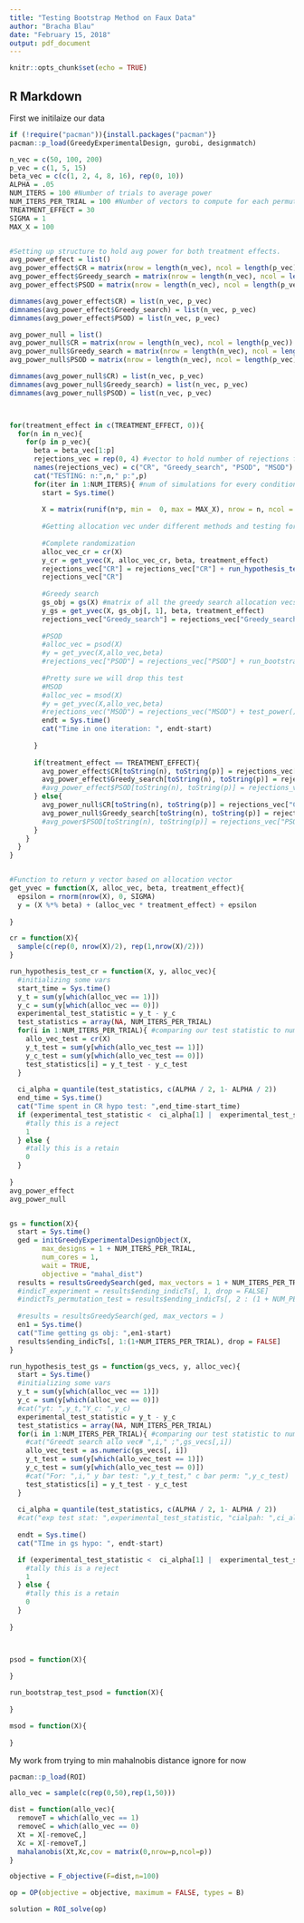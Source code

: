 ---
title: "Testing Bootstrap Method on Faux Data"
author: "Bracha Blau"
date: "February 15, 2018"
output: pdf_document
---

```{r setup, include=FALSE}
knitr::opts_chunk$set(echo = TRUE)
```

## R Markdown

First we initilaize our data

```{r}
if (!require("pacman")){install.packages("pacman")}
pacman::p_load(GreedyExperimentalDesign, gurobi, designmatch)

n_vec = c(50, 100, 200)
p_vec = c(1, 5, 15)
beta_vec = c(c(1, 2, 4, 8, 16), rep(0, 10))
ALPHA = .05
NUM_ITERS = 100 #Number of trials to average power
NUM_ITERS_PER_TRIAL = 100 #Number of vectors to compute for each permutaion test/bootstrap test
TREATMENT_EFFECT = 30
SIGMA = 1
MAX_X = 100


#Setting up structure to hold avg power for both treatment effects.
avg_power_effect = list()
avg_power_effect$CR = matrix(nrow = length(n_vec), ncol = length(p_vec))
avg_power_effect$Greedy_search = matrix(nrow = length(n_vec), ncol = length(p_vec))
avg_power_effect$PSOD = matrix(nrow = length(n_vec), ncol = length(p_vec))

dimnames(avg_power_effect$CR) = list(n_vec, p_vec)
dimnames(avg_power_effect$Greedy_search) = list(n_vec, p_vec)
dimnames(avg_power_effect$PSOD) = list(n_vec, p_vec)

avg_power_null = list()
avg_power_null$CR = matrix(nrow = length(n_vec), ncol = length(p_vec))
avg_power_null$Greedy_search = matrix(nrow = length(n_vec), ncol = length(p_vec))
avg_power_null$PSOD = matrix(nrow = length(n_vec), ncol = length(p_vec))

dimnames(avg_power_null$CR) = list(n_vec, p_vec)
dimnames(avg_power_null$Greedy_search) = list(n_vec, p_vec)
dimnames(avg_power_null$PSOD) = list(n_vec, p_vec)



for(treatment_effect in c(TREATMENT_EFFECT, 0)){
  for(n in n_vec){
    for(p in p_vec){
      beta = beta_vec[1:p]
      rejections_vec = rep(0, 4) #vector to hold number of rejections for every method
      names(rejections_vec) = c("CR", "Greedy_search", "PSOD", "MSOD")
      cat("TESTING: n:",n," p:",p)
      for(iter in 1:NUM_ITERS){ #num of simulations for every condition
        start = Sys.time()
        
        X = matrix(runif(n*p, min =  0, max = MAX_X), nrow = n, ncol = p) #our fake data
        
        #Getting allocation vec under different methods and testing for power
        
        #Complete randomization
        alloc_vec_cr = cr(X)
        y_cr = get_yvec(X, alloc_vec_cr, beta, treatment_effect)
        rejections_vec["CR"] = rejections_vec["CR"] + run_hypothesis_test_cr(X, y_cr, alloc_vec_cr)
        rejections_vec["CR"]
        
        #Greedy search
        gs_obj = gs(X) #matrix of all the greedy search allocation vecs we'll need for this trial
        y_gs = get_yvec(X, gs_obj[, 1], beta, treatment_effect)
        rejections_vec["Greedy_search"] = rejections_vec["Greedy_search"] + run_hypothesis_test_gs(gs_obj[, 2:(NUM_ITERS_PER_TRIAL+1)], y_gs, gs_obj[,1])
        
        #PSOD
        #alloc_vec = psod(X)
        #y = get_yvec(X,allo_vec,beta)
        #rejections_vec["PSOD"] = rejections_vec["PSOD"] + run_bootstrap_test_psod
        
        #Pretty sure we will drop this test
        #MSOD
        #alloc_vec = msod(X)
        #y = get_yvec(X,allo_vec,beta)
        #rejections_vec("MSOD") = rejections_vec("MSOD") + test_power()
        endt = Sys.time()
        cat("Time in one iteration: ", endt-start)
        
      }
      
      if(treatment_effect == TREATMENT_EFFECT){
        avg_power_effect$CR[toString(n), toString(p)] = rejections_vec["CR"]/NUM_ITERS
        avg_power_effect$Greedy_search[toString(n), toString(p)] = rejections_vec["Greedy_search"]/NUM_ITERS
        #avg_power_effect$PSOD[toString(n), toString(p)] = rejections_vec["PSOD"]/num_iters
      } else{
        avg_power_null$CR[toString(n), toString(p)] = rejections_vec["CR"]/NUM_ITERS
        avg_power_null$Greedy_search[toString(n), toString(p)] = rejections_vec["Greedy_search"]/NUM_ITERS
        #avg_power$PSOD[toString(n), toString(p)] = rejections_vec["PSOD"]/num_iters
      }
    }
  }
}


#Function to return y vector based on allocation vector
get_yvec = function(X, alloc_vec, beta, treatment_effect){
  epsilon = rnorm(nrow(X), 0, SIGMA)
  y = (X %*% beta) + (alloc_vec * treatment_effect) + epsilon
  
}

cr = function(X){
  sample(c(rep(0, nrow(X)/2), rep(1,nrow(X)/2)))
}

run_hypothesis_test_cr = function(X, y, alloc_vec){
  #initializing some vars
  start_time = Sys.time()
  y_t = sum(y[which(alloc_vec == 1)])
  y_c = sum(y[which(alloc_vec == 0)])
  experimental_test_statistic = y_t - y_c
  test_statistics = array(NA, NUM_ITERS_PER_TRIAL)
  for(i in 1:NUM_ITERS_PER_TRIAL){ #comparing our test statistic to num_iters different allocation vectors
    allo_vec_test = cr(X)
    y_t_test = sum(y[which(allo_vec_test == 1)])
    y_c_test = sum(y[which(allo_vec_test == 0)])
    test_statistics[i] = y_t_test - y_c_test
  }
  
  ci_alpha = quantile(test_statistics, c(ALPHA / 2, 1- ALPHA / 2))
  end_time = Sys.time()
  cat("Time spent in CR hypo test: ",end_time-start_time)
  if (experimental_test_statistic <  ci_alpha[1] |  experimental_test_statistic > ci_alpha[2]) {
    #tally this is a reject
    1
  } else {
    #tally this is a retain
    0
  }
  
}
avg_power_effect
avg_power_null


gs = function(X){
  start = Sys.time()
  ged = initGreedyExperimentalDesignObject(X, 
        max_designs = 1 + NUM_ITERS_PER_TRIAL, 
        num_cores = 1, 
        wait = TRUE,
        objective = "mahal_dist")
  results = resultsGreedySearch(ged, max_vectors = 1 + NUM_ITERS_PER_TRIAL)
  #indicT_experiment = results$ending_indicTs[, 1, drop = FALSE]
  #indictTs_permutation_test = results$ending_indicTs[, 2 : (1 + NUM_PERM)]
  
  #results = resultsGreedySearch(ged, max_vectors = )
  en1 = Sys.time()
  cat("Time getting gs obj: ",en1-start)
  results$ending_indicTs[, 1:(1+NUM_ITERS_PER_TRIAL), drop = FALSE]
}

run_hypothesis_test_gs = function(gs_vecs, y, alloc_vec){
  start = Sys.time()
  #initializing some vars
  y_t = sum(y[which(alloc_vec == 1)])
  y_c = sum(y[which(alloc_vec == 0)])
  #cat("yt: ",y_t,"Y_c: ",y_c)
  experimental_test_statistic = y_t - y_c
  test_statistics = array(NA, NUM_ITERS_PER_TRIAL)
  for(i in 1:NUM_ITERS_PER_TRIAL){ #comparing our test statistic to num_iters different allocation vectors
    #cat("Greedt search allo vec# ",i," ;",gs_vecs[,i])
    allo_vec_test = as.numeric(gs_vecs[, i])
    y_t_test = sum(y[which(allo_vec_test == 1)])
    y_c_test = sum(y[which(allo_vec_test == 0)])
    #cat("For: ",i," y bar test: ",y_t_test," c bar perm: ",y_c_test)
    test_statistics[i] = y_t_test - y_c_test
  }
  
  ci_alpha = quantile(test_statistics, c(ALPHA / 2, 1- ALPHA / 2))
  #cat("exp test stat: ",experimental_test_statistic, "cialpah: ",ci_alpha)
  
  endt = Sys.time()
  cat("TIme in gs hypo: ", endt-start)

  if (experimental_test_statistic <  ci_alpha[1] |  experimental_test_statistic > ci_alpha[2]) {
    #tally this is a reject
    1
  } else {
    #tally this is a retain
    0
  }
  
}



psod = function(X){
  
}

run_bootstrap_test_psod = function(X){
  
}

msod = function(X){
  
}

```


My work from trying to min mahalnobis distance ignore for now
```{r}
pacman::p_load(ROI)

allo_vec = sample(c(rep(0,50),rep(1,50)))

dist = function(allo_vec){
  removeT = which(allo_vec == 1)
  removeC = which(allo_vec == 0)
  Xt = X[-removeC,]
  Xc = X[-removeT,]
  mahalanobis(Xt,Xc,cov = matrix(0,nrow=p,ncol=p))
}

objective = F_objective(F=dist,n=100)

op = OP(objective = objective, maximum = FALSE, types = B)

solution = ROI_solve(op)


```


